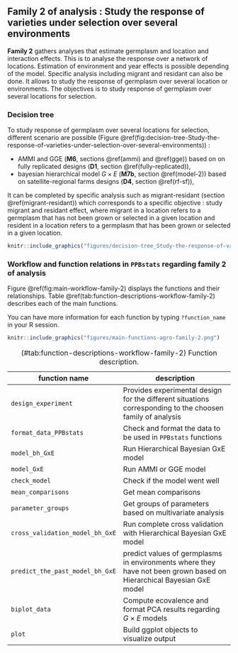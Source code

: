 ## Family 2 of analysis : Study the response of varieties under selection over several environments {#family-2}

**Family 2** gathers analyses that estimate germplasm and location and interaction effects. 
This is to analyse the response over a network of locations. 
Estimation of environment and year effects is possible depending of the model. 
Specific analysis including migrant and residant can also be done.
It allows to study the response of germplasm over several location or environments.
The objectives is to study response of germplasm over several locations for selection.

### Decision tree

To study response of germplasm over several locations for selection, different scenario are possible (Figure \@ref(fig:decision-tree-Study-the-response-of-varieties-under-selection-over-several-environments)) :

- AMMI and GGE (**M6**, sections \@ref(ammi) and \@ref(gge)) based on on fully replicated designs (**D1**, section \@ref(fully-replicated)),
- bayesian hierarchical model $G \times E$ (**M7b**, section \@ref(model-2)) based on satellite-regional farms designs (**D4**, section \@ref(rf-sf)),

It can be completed by specific analysis such as migrant-residant (section \@ref(migrant-residant)) which corresponds to a specific objective : study migrant and residant effect, where migrant in a location refers to a germplasm that has not been grown or selected in a given location and resident in a location refers to a germplasm that has been grown or selected in a given location.

```r
knitr::include_graphics("figures/decision-tree_Study-the-response-of-varieties-under-selection-over-several-environments.png")
```

### Workflow and function relations in `PPBstats` regarding family 2 of analysis

Figure \@ref(fig:main-workflow-family-2) displays the functions and their relationships.
Table \@ref(tab:function-descriptions-workflow-family-2) describes each of the main functions.

You can have more information for each function by typing `?function_name` in your R session.

```r
knitr::include_graphics("figures/main-functions-agro-family-2.png")
```

| function name | description |
| --- | --- |
| `design_experiment` | Provides experimental design for the different situations corresponding to the choosen family of analysis |
| `format_data_PPBstats` | Check and format the data to be used in `PPBstats` functions |
| `model_bh_GxE` | Run Hierarchical Bayesian GxE model |
| `model_GxE` | Run AMMI or GGE model |
| `check_model` |  Check if the model went well |
| `mean_comparisons` |  Get mean comparisons |
| `parameter_groups` | Get groups of parameters based on multivariate analysis |
| `cross_validation_model_bh_GxE` | Run complete cross validation with Hierarchical Bayesian GxE model |
| `predict_the_past_model_bh_GxE` | predict values of germplasms in environments where they have not been grown based on Hierarchical Bayesian GxE model |
| `biplot_data` | Compute ecovalence and format PCA results regarding $G \times E$ models |
| `plot` | Build ggplot objects to visualize output |
Table: (\#tab:function-descriptions-workflow-family-2) Function description.

